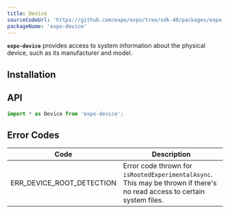 ```yaml
---
title: Device
sourceCodeUrl: 'https://github.com/expo/expo/tree/sdk-48/packages/expo-device'
packageName: 'expo-device'
---
```



**`expo-device`** provides access to system information about the physical device, such as its manufacturer and model.

<PlatformsSection android emulator ios simulator web />

## Installation

<APIInstallSection />

## API

```js
import * as Device from 'expo-device';
```

<APISection packageName="expo-device" apiName="Device" />

## Error Codes

| Code                      | Description                                                                                                              |
| ------------------------- | ------------------------------------------------------------------------------------------------------------------------ |
| ERR_DEVICE_ROOT_DETECTION | Error code thrown for `isRootedExperimentalAsync`. This may be thrown if there's no read access to certain system files. |
